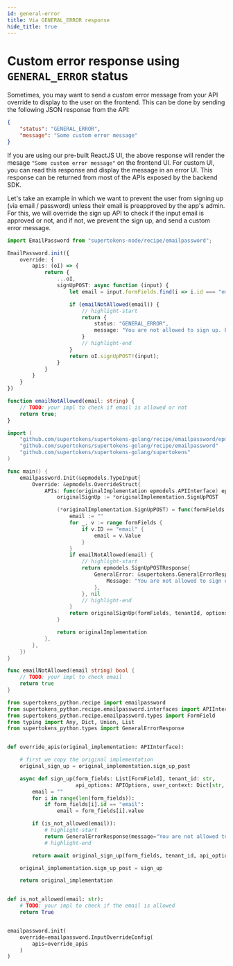 ```yaml
---
id: general-error
title: Via GENERAL_ERROR response
hide_title: true
---
```


<!-- ./emailpassword/advanced-customizations/apis-override/custom-response/general-error.mdx -->


# Custom error response using `GENERAL_ERROR` status

Sometimes, you may want to send a custom error message from your API override to display to the user on the frontend. This can be done by sending the following JSON response from the API:
```json
{
    "status": "GENERAL_ERROR",
    "message": "Some custom error message"
}
```

If you are using our pre-built ReactJS UI, the above response will render the mesage `"Some custom error message"` on the frontend UI. For custom UI, you can read this response and display the message in an error UI. This response can be returned from most of the APIs exposed by the backend SDK.

Let's take an example in which we want to prevent the user from signing up (via email / password) unless their email is preapproved by the app's admin. For this, we will override the sign up API to check if the input email is approved or not, and if not, we prevent the sign up, and send a custom error message.

<BackendSDKTabs>
<TabItem value="nodejs">

```ts
import EmailPassword from "supertokens-node/recipe/emailpassword";

EmailPassword.init({
    override: {
        apis: (oI) => {
            return {
                ...oI,
                signUpPOST: async function (input) {
                    let email = input.formFields.find(i => i.id === "email")!.value;

                    if (emailNotAllowed(email)) {
                        // highlight-start
                        return {
                            status: "GENERAL_ERROR",
                            message: "You are not allowed to sign up. Please contact the app's admin to get permission"
                        }
                        // highlight-end
                    }
                    return oI.signUpPOST!(input);
                }
            }
        }
    }
})

function emailNotAllowed(email: string) {
    // TODO: your impl to check if email is allowed or not
    return true;
}
```

</TabItem>
<TabItem value="go">

```go
import (
	"github.com/supertokens/supertokens-golang/recipe/emailpassword/epmodels"
	"github.com/supertokens/supertokens-golang/recipe/emailpassword"
	"github.com/supertokens/supertokens-golang/supertokens"
)

func main() {
	emailpassword.Init(&epmodels.TypeInput{
		Override: &epmodels.OverrideStruct{
			APIs: func(originalImplementation epmodels.APIInterface) epmodels.APIInterface {
				originalSignUp := *originalImplementation.SignUpPOST

				(*originalImplementation.SignUpPOST) = func(formFields []epmodels.TypeFormField, tenantId string, options epmodels.APIOptions, userContext supertokens.UserContext) (epmodels.SignUpPOSTResponse, error) {
					email := ""
					for _, v := range formFields {
						if v.ID == "email" {
							email = v.Value
						}
					}
					if emailNotAllowed(email) {
						// highlight-start
						return epmodels.SignUpPOSTResponse{
							GeneralError: &supertokens.GeneralErrorResponse{
								Message: "You are not allowed to sign up. Please contact the app's admin to get permission",
							},
						}, nil
						// highlight-end
					}
					return originalSignUp(formFields, tenantId, options, userContext)
				}

				return originalImplementation
			},
		},
	})
}

func emailNotAllowed(email string) bool {
	// TODO: your impl to check email
	return true
}
```

</TabItem>
<TabItem value="python">

```python
from supertokens_python.recipe import emailpassword
from supertokens_python.recipe.emailpassword.interfaces import APIInterface, SignUpPostOkResult, SignUpPostEmailAlreadyExistsError, APIOptions
from supertokens_python.recipe.emailpassword.types import FormField
from typing import Any, Dict, Union, List
from supertokens_python.types import GeneralErrorResponse


def override_apis(original_implementation: APIInterface):

    # first we copy the original implementation
    original_sign_up = original_implementation.sign_up_post

    async def sign_up(form_fields: List[FormField], tenant_id: str,
                      api_options: APIOptions, user_context: Dict[str, Any]) -> Union[SignUpPostOkResult, SignUpPostEmailAlreadyExistsError, GeneralErrorResponse]:
        email = ""
        for i in range(len(form_fields)):
            if form_fields[i].id == "email":
                email = form_fields[i].value

        if (is_not_allowed(email)):
            # highlight-start
            return GeneralErrorResponse(message="You are not allowed to sign up. Please contact the app's admin to get permission")
            # highlight-end

        return await original_sign_up(form_fields, tenant_id, api_options, user_context)

    original_implementation.sign_up_post = sign_up

    return original_implementation


def is_not_allowed(email: str):
    # TODO: your impl to check if the email is allowed
    return True


emailpassword.init(
    override=emailpassword.InputOverrideConfig(
        apis=override_apis
    )
)
```

</TabItem>
</BackendSDKTabs>
